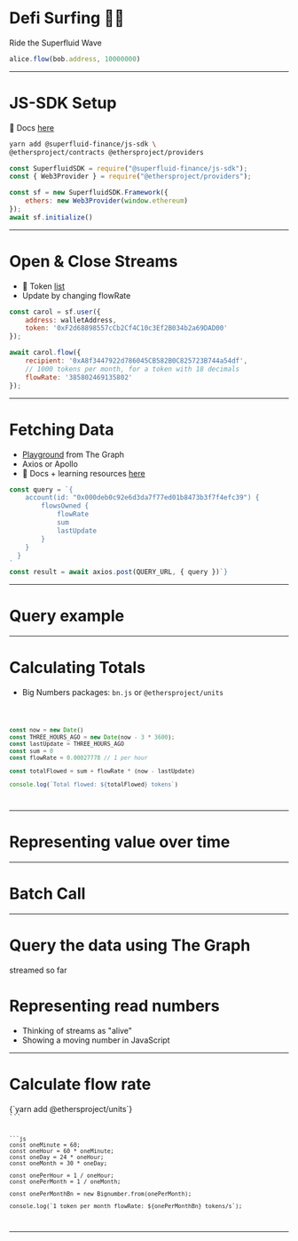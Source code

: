 



<Head><title>Defi Surfing</title></Head>

# Defi Surfing 🏄🏻

Ride the Superfluid Wave 

```js
alice.flow(bob.address, 10000000)
```

---

# JS-SDK Setup

📖 Docs [here](https://docs.superfluid.finance/superfluid/protocol-tutorials/frontend-+-nodejs)

```bash
yarn add @superfluid-finance/js-sdk \
@ethersproject/contracts @ethersproject/providers
```

```js
const SuperfluidSDK = require("@superfluid-finance/js-sdk");
const { Web3Provider } = require("@ethersproject/providers");

const sf = new SuperfluidSDK.Framework({
    ethers: new Web3Provider(window.ethereum)
});
await sf.initialize()
```

--- 

# Open & Close Streams

- 🧾 Token [list](https://docs.superfluid.finance/superfluid/networks/networks)
- Update by changing flowRate

```js
const carol = sf.user({
    address: walletAddress,
    token: '0xF2d68898557cCb2Cf4C10c3Ef2B034b2a69DAD00'
});

await carol.flow({
    recipient: '0xA8f3447922d786045CB582B0C825723B744a54df',
    // 1000 tokens per month, for a token with 18 decimals
    flowRate: '385802469135802'
});
```

---

# Fetching Data

- [Playground](https://thegraph.com/explorer/subgraph/superfluid-finance/superfluid-xdai) from The Graph
- Axios or Apollo
- 📖 Docs + learning resources [here](https://docs.superfluid.finance/superfluid/docs/subgraph)

```js
const query = `{
    account(id: "0x000deb0c92e6d3da7f77ed01b8473b3f7f4efc39") {
        flowsOwned {
            flowRate
            sum
            lastUpdate
        }
    }
  }
`
const result = await axios.post(QUERY_URL, { query })`}
```

---

# Query example  

<GraphQuery/>

---

# Calculating Totals

- Big Numbers packages: `bn.js` or `@ethersproject/units`

<Code>

```js
const now = new Date() 
const THREE_HOURS_AGO = new Date(now - 3 * 3600); 
const lastUpdate = THREE_HOURS_AGO
const sum = 0
const flowRate = 0.00027778 // 1 per hour

const totalFlowed = sum + flowRate * (now - lastUpdate)

console.log(`Total flowed: ${totalFlowed} tokens`)
```

</Code>

---

# Representing value over time

<Counter initialValue={1000000} rate={.00027778}/>

---



# Batch Call

---

# Query the data using The Graph

 streamed so far

# Representing read numbers

- Thinking of streams as "alive"
- Showing a moving number in JavaScript

---

# Calculate flow rate

<Highlighter language='bash'>
{`yarn add @ethersproject/units`}
</Highlighter>


<Code>
```

```
```js 
const oneMinute = 60;
const oneHour = 60 * oneMinute;
const oneDay = 24 * oneHour;
const oneMonth = 30 * oneDay;

const onePerHour = 1 / oneHour;
const onePerMonth = 1 / oneMonth;

const onePerMonthBn = new Bignumber.from(onePerMonth);

console.log(`1 token per month flowRate: ${onePerMonthBn} tokens/s`);
```
</Code>

---



